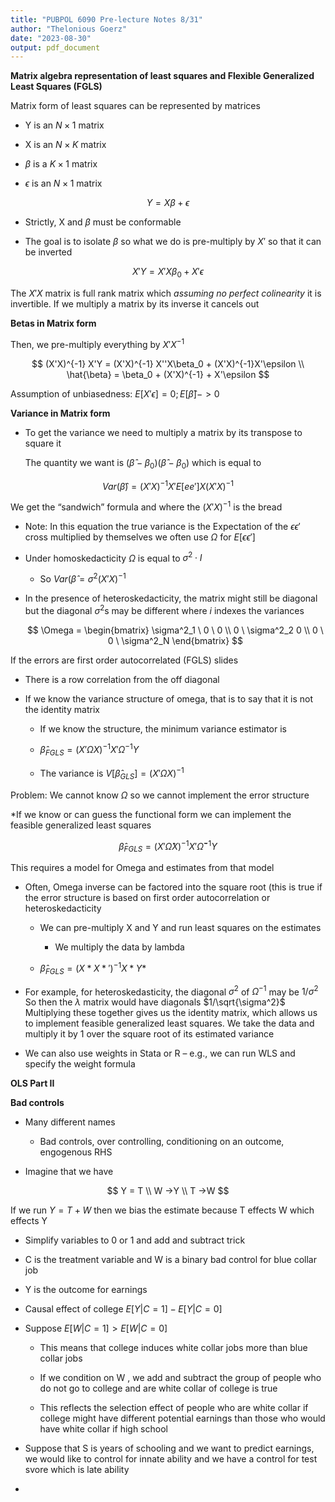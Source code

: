 ```yaml
---
title: "PUBPOL 6090 Pre-lecture Notes 8/31"
author: "Thelonious Goerz"
date: "2023-08-30"
output: pdf_document
---
```


**Matrix algebra representation of least squares and Flexible Generalized Least Squares (FGLS)**

Matrix form of least squares can be represented by matrices

-   Y is an $N \times 1$ matrix

-   X is an $N \times K$ matrix

-   $\beta$ is a $K \times 1$ matrix

-   $\epsilon$ is an $N \times 1$ matrix

$$
Y = X\beta + \epsilon
$$

-   Strictly, X and $\beta$ must be conformable

-   The goal is to isolate $\beta$ so what we do is pre-multiply by $X'$ so that it can be inverted

$$
X'Y = X'X\beta_0 + X'\epsilon
$$

The $X'X$ matrix is full rank matrix which *assuming no perfect colinearity* it is invertible. If we multiply a matrix by its inverse it cancels out

**Betas in Matrix form**

Then, we pre-multiply everything by $X'X^{-1}$

$$
(X'X)^{-1} X'Y = (X'X)^{-1} X''X\beta_0 + (X'X)^{-1}X'\epsilon \\
\hat{\beta} = \beta_0 + (X'X)^{-1} + X'\epsilon
$$

Assumption of unbiasedness: $E[X'\epsilon] = 0; E[\hat{\beta}] ->0$

**Variance in Matrix form**

-   To get the variance we need to multiply a matrix by its transpose to square it

    The quantity we want is $(\hat{\beta} - \beta_0)(\hat{\beta} - \beta_0)$ which is equal to

$$
Var(\hat{\beta}) = (X'X)^{-1} X'E[ee'] X (X'X)^{-1}
$$

We get the "sandwich" formula and where the $(X'X)^{-1}$ is the bread

-   Note: In this equation the true variance is the Expectation of the $\epsilon\epsilon'$ cross multiplied by themselves we often use $\Omega$ for $E[\epsilon\epsilon']$

-   Under homoskedacticity $\Omega$ is equal to $\sigma^2 \cdot I$

    -   So $Var(\hat{\beta} = \sigma^2 (X'X)^{-1}$

-   In the presence of heteroskedacticity, the matrix might still be diagonal but the diagonal $\sigma^2$s may be different where $i$ indexes the variances

    $$
    \Omega = \begin{bmatrix}
    \sigma^2_1 \ 0 \ 0 \\
    0 \ \sigma^2_2 0 \\
    0 \ 0 \ \sigma^2_N
    \end{bmatrix}
    $$

If the errors are first order autocorrelated (FGLS) slides

-   There is a row correlation from the off diagonal

-   If we know the variance structure of omega, that is to say that it is not the identity matrix

    -   If we know the structure, the minimum variance estimator is

    -   $\hat{\beta}_{FGLS} = (X'\Omega X)^{-1}X'\Omega^{-1}Y$

    -   The variance is $V[\hat{\beta}_{GLS}] = (X'\Omega X)^{-1}$

Problem: We cannot know $\Omega$ so we cannot implement the error structure

\*If we know or can guess the functional form we can implement the feasible generalized least squares

$$
\hat{\beta}_{FGLS} = (X'\hat{\Omega} X)^{-1}X'\hat{\Omega}^{-1}Y
$$

This requires a model for Omega and estimates from that model

-   Often, Omega inverse can be factored into the square root (this is true if the error structure is based on first order autocorrelation or heteroskedacticity

    -   We can pre-multiply X and Y and run least squares on the estimates

        -   We multiply the data by lambda

    -   $\hat{\beta}_{FGLS} = (X*X*')^{-1}X*Y*$

-   For example, for heteroskedasticity, the diagonal $\sigma^2$ of $\Omega^{-1}$ may be $1/\sigma^2$ So then the $\lambda$ matrix would have diagonals $1/\sqrt{\sigma^2}$ Multiplying these together gives us the identity matrix, which allows us to implement feasible generalized least squares. We take the data and multiply it by 1 over the square root of its estimated variance

-   We can also use weights in Stata or R -- e.g., we can run WLS and specify the weight formula

**OLS Part II**

**Bad controls**

-   Many different names

    -   Bad controls, over controlling, conditioning on an outcome, engogenous RHS

-   Imagine that we have

$$
Y = T \\
W ->Y \\
T ->W 
$$

If we run $Y = T + W$ then we bias the estimate because T effects W which effects Y

-   Simplify variables to 0 or 1 and add and subtract trick

-   C is the treatment variable and W is a binary bad control for blue collar job

-   Y is the outcome for earnings

-   Causal effect of college $E[Y|C=1] - E[Y|C=0]$

-   Suppose $E[W|C=1]> E[W|C=0]$

    -   This means that college induces white collar jobs more than blue collar jobs

    -   If we condition on W , we add and subtract the group of people who do not go to college and are white collar of college is true

    -   This reflects the selection effect of people who are white collar if college might have different potential earnings than those who would have white collar if high school

-   Suppose that S is years of schooling and we want to predict earnings, we would like to control for innate ability and we have a control for test svore which is late ability

-   
